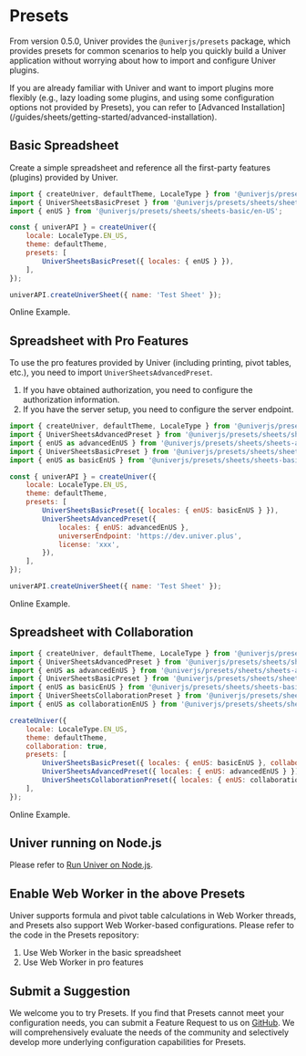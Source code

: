 
# Presets  <VersionBadge version="0.5.0+" />

From version 0.5.0, Univer provides the `@univerjs/presets` package, which provides presets for common scenarios to help you quickly build a Univer application without worrying about how to import and configure Univer plugins.

<Callout type="info" emoji="🛸">
  If you are already familiar with Univer and want to import plugins more flexibly (e.g., lazy loading some plugins, and using some configuration options not provided by Presets), you can refer to [Advanced Installation](/guides/sheets/getting-started/advanced-installation).
</Callout>


## Basic Spreadsheet

Create a simple spreadsheet and reference all the first-party features (plugins) provided by Univer.

```js
import { createUniver, defaultTheme, LocaleType } from '@univerjs/presets';
import { UniverSheetsBasicPreset } from '@univerjs/presets/sheets/sheets-basic';
import { enUS } from '@univerjs/presets/sheets/sheets-basic/en-US';

const { univerAPI } = createUniver({
    locale: LocaleType.EN_US,
    theme: defaultTheme,
    presets: [
        UniverSheetsBasicPreset({ locales: { enUS } }),
    ],
});

univerAPI.createUniverSheet({ name: 'Test Sheet' });
```

Online Example.

## Spreadsheet with Pro Features

To use the pro features provided by Univer (including printing, pivot tables, etc.), you need to import `UniverSheetsAdvancedPreset`.

1. If you have obtained authorization, you need to configure the authorization information.
2. If you have the server setup, you need to configure the server endpoint.

```js
import { createUniver, defaultTheme, LocaleType } from '@univerjs/presets';
import { UniverSheetsAdvancedPreset } from '@univerjs/presets/sheets/sheets-advanced-features';
import { enUS as advancedEnUS } from '@univerjs/presets/sheets/sheets-advanced-features/en-US';
import { UniverSheetsBasicPreset } from '@univerjs/presets/sheets/sheets-basic';
import { enUS as basicEnUS } from '@univerjs/presets/sheets/sheets-basic/en-US';

const { univerAPI } = createUniver({
    locale: LocaleType.EN_US,
    theme: defaultTheme,
    presets: [
        UniverSheetsBasicPreset({ locales: { enUS: basicEnUS } }),
        UniverSheetsAdvancedPreset({ 
            locales: { enUS: advancedEnUS }, 
            universerEndpoint: 'https://dev.univer.plus',
            license: 'xxx',
        }),
    ],
});

univerAPI.createUniverSheet({ name: 'Test Sheet' });
```

Online Example.

## Spreadsheet with Collaboration

```js
import { createUniver, defaultTheme, LocaleType } from '@univerjs/presets';
import { UniverSheetsAdvancedPreset } from '@univerjs/presets/sheets/sheets-advanced-features';
import { enUS as advancedEnUS } from '@univerjs/presets/sheets/sheets-advanced-features/en-US';
import { UniverSheetsBasicPreset } from '@univerjs/presets/sheets/sheets-basic';
import { enUS as basicEnUS } from '@univerjs/presets/sheets/sheets-basic/en-US';
import { UniverSheetsCollaborationPreset } from '@univerjs/presets/sheets/sheets-collaboration';
import { enUS as collaborationEnUS } from '@univerjs/presets/sheets/sheets-collaboration/en-US';

createUniver({
    locale: LocaleType.EN_US,
    theme: defaultTheme,
    collaboration: true,
    presets: [
        UniverSheetsBasicPreset({ locales: { enUS: basicEnUS }, collaboration: true }),
        UniverSheetsAdvancedPreset({ locales: { enUS: advancedEnUS } }),
        UniverSheetsCollaborationPreset({ locales: { enUS: collaborationEnUS } }),
    ],
});
```

Online Example.

## Univer running on Node.js

Please refer to [Run Univer on Node.js](/guides/sheets/getting-started/node).

## Enable Web Worker in the above Presets

Univer supports formula and pivot table calculations in Web Worker threads, and Presets also support Web Worker-based configurations. Please refer to the code in the Presets repository:

1. Use Web Worker in the basic spreadsheet
2. Use Web Worker in pro features

## Submit a Suggestion

We welcome you to try Presets. If you find that Presets cannot meet your configuration needs, you can submit a Feature Request to us on [GitHub](https://github.com/dream-num/univer-presets/issues/new). We will comprehensively evaluate the needs of the community and selectively develop more underlying configuration capabilities for Presets.
